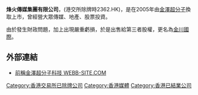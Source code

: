 '''烽火傳媒集團有限公司'''，(港交所除牌時2362.HK)，是在2005年由[[金澤超分子|金澤超分子]]換取上市，曾經營大眾傳媒、地產、股票投資。

由於發生財政問題，加上出現嚴重虧損，於是出售給第三者股權，更名為[[金川國際|金川國際]]。
 
==外部連結==
* [http://webb-site.com/dbpub/orgdata.asp?p=13614 前稱金澤超分子科技 WEBB-SITE.COM] {{Wayback|url=http://webb-site.com/dbpub/orgdata.asp?p=13614 |date=20140801074518 }}

[[Category:香港交易所已除牌公司|Category:香港交易所已除牌公司]]
[[Category:香港媒體|Category:香港媒體]]
[[Category:香港已結業公司|Category:香港已結業公司]]